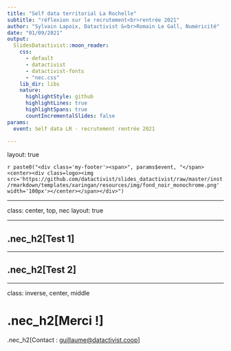 ```yaml
---
title: "Self data territorial La Rochelle"
subtitle: "réflexion sur le recrutement<br>rentrée 2021"
author: "Sylvain Lapoix, Datactivist &<br>Romain Le Gall, Numéricité"
date: "01/09/2021"
output:
  SlidesDatactivist::moon_reader:
    css:
      - default
      - datactivist
      - datactivist-fonts
      - "nec.css"
    lib_dir: libs
    nature:
      highlightStyle: github
      highlightLines: true
      highlightSpans: true
      countIncrementalSlides: false
params:
  event: Self data LR - recrutement rentrée 2021
    
---
```


layout: true
  

`r paste0("<div class='my-footer'><span>", params$event, "</span> <center><div class=logo><img src='https://github.com/datactivist/slides_datactivist/raw/master/inst/rmarkdown/templates/xaringan/resources/img/fond_noir_monochrome.png' width='100px'></center></span></div>")` 


<style type="text/css">



</style>

---

class: center, top, nec
layout: true


---

## .nec_h2[Test 1]

---

## .nec_h2[Test 2]


---

class: inverse, center, middle

# .nec_h2[Merci !]

.nec_h2[Contact : [guillaume@datactivist.coop](mailto:guillaume@datactivist.coop)]